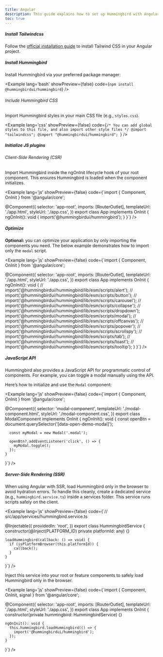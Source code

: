 ```yaml
---
title: Angular
description: This guide explains how to set up Hummingbird with Angular and Angular SSR using Tailwind CSS. It covers project setup, configuration, and usage so you can quickly build and style components in your Angular app.
toc: true
---
```


##### Install Tailwindcss

Follow the <a href="https://tailwindcss.com/docs/installation/framework-guides/angular" target="_blank" rel="noopener noreferrer">official installation guide</a> to install Tailwind CSS in your Angular project.

##### Install Hummingbird

Install Hummingbird via your preferred package manager:

<Example lang='bash' showPreview={false} code={`npm install @hummingbirdui/hummingbird`} />

###### Include Hummingbird CSS

Import Hummingbird styles in your main CSS file (e.g., `styles.css`).

<Example lang='css' showPreview={false} 
  code={`/* You can add global styles to this file, and also import other style files */
  @import "tailwindcss";
  @import "@hummingbirdui/hummingbird";
  `} />

##### Initialize JS plugins

###### Client-Side Rendering (CSR)

Import Hummingbird inside the ngOnInit lifecycle hook of your root component. This ensures Hummingbird is loaded when the component initializes.

<Example lang='js' showPreview={false}
  code={`import { Component, OnInit } from '@angular/core';

  @Component({
    selector: 'app-root',
    imports: [RouterOutlet],
    templateUrl: './app.html',
    styleUrl: './app.css',
  })
  export class App implements OnInit {
    ngOnInit(): void {
      import('@hummingbirdui/hummingbird');
    }
  }`} />

##### Optimize

**Optional:** you can optimize your application by only importing the components you need. The below example demonstrates how to import only the `modal` script.

<Example lang='js' showPreview={false}
  code={`import { Component, OnInit } from '@angular/core';

  @Component({
    selector: 'app-root',
    imports: [RouterOutlet],
    templateUrl: './app.html',
    styleUrl: './app.css',
  })
  export class App implements OnInit {
    ngOnInit(): void {
      // import('@hummingbirdui/hummingbird/lib/esm/scripts/alert');
      // import('@hummingbirdui/hummingbird/lib/esm/scripts/button');
      // import('@hummingbirdui/hummingbird/lib/esm/scripts/carousel');
      // import('@hummingbirdui/hummingbird/lib/esm/scripts/collapse');
      // import('@hummingbirdui/hummingbird/lib/esm/scripts/dropdown');
      import('@hummingbirdui/hummingbird/lib/esm/scripts/modal');
      // import('@hummingbirdui/hummingbird/lib/esm/scripts/offcanvas');
      // import('@hummingbirdui/hummingbird/lib/esm/scripts/popover');
      // import('@hummingbirdui/hummingbird/lib/esm/scripts/scrollspy');
      // import('@hummingbirdui/hummingbird/lib/esm/scripts/tab');
      // import('@hummingbirdui/hummingbird/lib/esm/scripts/toast');
      // import('@hummingbirdui/hummingbird/lib/esm/scripts/tooltip');
    }
  }`} />

##### JavaScript API

Hummingbird also provides a JavaScript API for programmatic control of components. For example, you can toggle a modal manually using the API.

Here’s how to initialize and use the `Modal` component:

<Example lang='js' showPreview={false}
  code={`import { Component, OnInit } from '@angular/core';

  @Component({
    selector: 'modal-component',
    templateUrl: './modal-component.html',
    styleUrl: './modal-component.css',
  })
  export class ModalComponent implements OnInit {
    ngOnInit(): void {
      const openBtn = document.querySelector('[data-open-demo-modal]');

      const myModal = new Modal('.modal');

      openBtn?.addEventListener('click', () => {
        myModal.toggle();
      });
    }
  }`} />

##### Server-Side Rendering (SSR)

When using Angular with SSR, load Hummingbird only in the browser to avoid hydration errors. To handle this cleanly, create a dedicated service (e.g., `hummingbird.service.ts`) inside a services folder. This service runs scripts safely on the client.

<Example lang='js' showPreview={false}
  code={`// src/app/services/hummingbird.service.ts

  @Injectable({
    providedIn: 'root',
  })
  export class HummingbirdService {
    constructor(@Inject(PLATFORM_ID) private platformId: any) {}

    loadHummingbird(callback: () => void) {
      if (isPlatformBrowser(this.platformId)) {
        callback();
      }
    }
  }`} />

Inject this service into your root or feature components to safely load Hummingbird only in the browser.

<Example lang='js' showPreview={false}
  code={`import { Component, OnInit, signal } from '@angular/core';

  @Component({
    selector: 'app-root',
    imports: [RouterOutlet],
    templateUrl: './app.html',
    styleUrl: './app.css',
  })
  export class App implements OnInit {
    constructor(private hummingbird: HummingbirdService) {}

    ngOnInit(): void {
      this.hummingbird.loadHummingbird(() => {
        import('@hummingbirdui/hummingbird');
      });
    }
  }`} />
